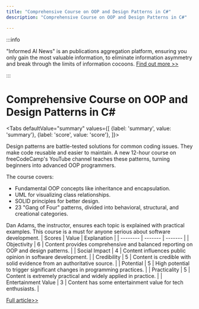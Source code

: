 ```yaml
---
title: "Comprehensive Course on OOP and Design Patterns in C#"
description: "Comprehensive Course on OOP and Design Patterns in C#"

---
```



:::info

"Informed AI News" is an publications aggregation platform, ensuring you only gain the most valuable information, to eliminate information asymmetry and break through the limits of information cocoons.  [Find out more >>](/)

:::

# Comprehensive Course on OOP and Design Patterns in C#


<Tabs
	defaultValue="summary"
	values={[
	{label: 'summary', value: 'summary'},
	{label: 'score', value: 'score'},
]}>
<TabItem value="summary">


Design patterns are battle-tested solutions for common coding issues. They make code reusable and easier to maintain. A new 12-hour course on freeCodeCamp's YouTube channel teaches these patterns, turning beginners into advanced OOP programmers.

The course covers:
- Fundamental OOP concepts like inheritance and encapsulation.
- UML for visualizing class relationships.
- SOLID principles for better design.
- 23 "Gang of Four" patterns, divided into behavioral, structural, and creational categories.

Dan Adams, the instructor, ensures each topic is explained with practical examples. This course is a must for anyone serious about software development.
</TabItem>
<TabItem value="score">
	| Scores     | Value   | Explanation |
	| -------- | ------- | ------- |
	| Objectivity  | 6    | Content provides comprehensive and balanced reporting on OOP and design patterns.    |
	| Social Impact | 4     | Content influences public opinion in software development.    |
	| Credibility    | 5    | Content is credible with solid evidence from an authoritative source.    |
	| Potential    | 5    | High potential to trigger significant changes in programming practices.    |
	| Practicality    | 5    | Content is extremely practical and widely applied in practice.    |
	| Entertainment Value    | 3    | Content has some entertainment value for tech enthusiasts.    |
</TabItem>
</Tabs>

[Full article>>](https://www.freecodecamp.org/news/master-object-oriented-programming-and-design-patterns-in-c/)
